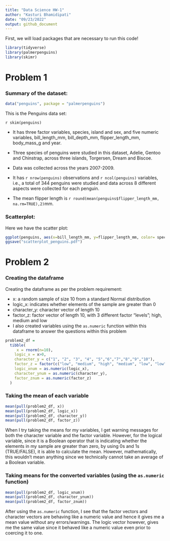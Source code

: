 ```yaml
---
title: "Data Science HW-1"
author: "Kasturi Bhamidipati"
date: "09/23/2022"
output: github_document
---
```


First, we will load packages that are necessary to run this code! 

```r
library(tidyverse)
library(palmerpenguins)
library(skimr)
```

# Problem 1

### Summary of the dataset: 

```r
data("penguins", package = "palmerpenguins")
```

This is the Penguins data set: 

`r skim(penguins)`

- It has three factor variables, species, island and sex, and five numeric variables, bill_length_mm, bill_depth_mm, flipper_length_mm, body_mass_g and year. 

- Three species of penguins were studied in this dataset, Adelie, Gentoo and Chinstrap, across three     islands, Torgersen, Dream and Biscoe.

- Data was collected across the years 2007-2009.

- It has `r nrow(penguins)` observations and `r ncol(penguins)` variables, i.e., a total of 344 penguins were studied and data across 8 different aspects were collected for each penguin.

- The mean flipper length is `r round(mean(penguins$flipper_length_mm, na.rm=TRUE),2)`mm. 

### Scatterplot: 

Here we have the scatter plot: 
  
```r
ggplot(penguins, aes(x=bill_length_mm, y=flipper_length_mm, color= species))+geom_point()
ggsave("scatterplot_penguins.pdf")
```


# Problem 2

### Creating the dataframe 

Creating the dataframe as per the problem requirement: 

- x: a random sample of size 10 from a standard Normal distribution
- logic_x: indicates whether elements of the sample are greater than 0
- character_y: character vector of length 10
- factor_z: factor vector of length 10, with 3 different factor “levels”; high, medium and low\
- I also created variables using the `as.numeric` function within this dataframe to answer the questions within this problem


```r
problem2_df = 
  tibble(
     x = rnorm(n=10), 
    logic_x = x>0,
    character_y = c("1", "2", "3", "4", "5","6","7","8","9","10"),
    factor_z = factor(c("low", "medium", "high", "medium", "low", "low", "high", "medium", "high", "high")),
    logic_xnum = as.numeric(logic_x),
    character_ynum = as.numeric(character_y),
    factor_znum = as.numeric(factor_z)
  )
```

### Taking the mean of each variable 

```r
mean(pull(problem2_df, x))
mean(pull(problem2_df, logic_x))
mean(pull(problem2_df, character_y))
mean(pull(problem2_df, factor_z))
```

When I try taking the means for my variables, I get warning messages for both the character variable and the factor variable. However, for the logical variable, since it is a Boolean operator that is indicating whether the elements in my sample are greater than zero, by using 0s and 1s (TRUE/FALSE), it is able to calculate the mean. However, mathematically, this wouldn't mean anything since we technically cannot take an average of a Boolean variable. 

### Taking means for the converted variables (using the `as.numeric` function)

```r
mean(pull(problem2_df, logic_xnum))
mean(pull(problem2_df, character_ynum))
mean(pull(problem2_df, factor_znum))
```

After using the `as.numeric` function, I see that the factor vectors and character vectors are behaving like a numeric value and hence it gives me a mean value without any errors/warnings. The logic vector however, gives me the same value since it behaved like a numeric value even prior to coercing it to one.
